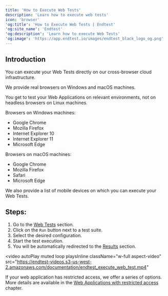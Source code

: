 ```yaml
---
title: 'How to Execute Web Tests'
description: 'Learn how to execute web tests'
icon: 'browser'
'og:title': 'How to Execute Web Tests | Endtest'
'og:site_name': 'Endtest'
'og:description': 'Learn how to execute Web Tests'
'og:image': 'https://app.endtest.io/images/endtest_black_logo_og.png'
---
```


## Introduction

You can execute your Web Tests directly on our cross-browser cloud infrastructure.

We provide real browsers on Windows and macOS machines.

You get to test your Web Applications on relevant environments, not on headless browsers on Linux machines.

Browsers on Windows machines:
- Google Chrome
- Mozilla Firefox
- Internet Explorer 10
- Internet Explorer 11
- Microsoft Edge

Browsers on macOS machines:
- Google Chrome
- Mozilla Firefox
- Safari
- Microsoft Edge

We also provide a list of mobile devices on which you can execute your Web Tests.

## Steps:

1. Go to the [Web Tests](https://app.endtest.io/tests) section.
2. Click on the `Run` button next to a test suite.
3. Select the desired configuration.
4. Start the test execution.
5. You will be automatically redirected to the [Results](https://app.endtest.io/results) section.

<video
  autoPlay
  muted
  loop
  playsInline
  className="w-full aspect-video"
  src="https://endtest-videos.s3-us-west-2.amazonaws.com/documentation/endtest_execute_web_test.mp4"
></video>

<Note> If your web application has restricted access, we offer a series of options. More details are available in the [Web Applications with restricted access](/web-tests/web-applications-with-restricted-access) chapter. </Note>
